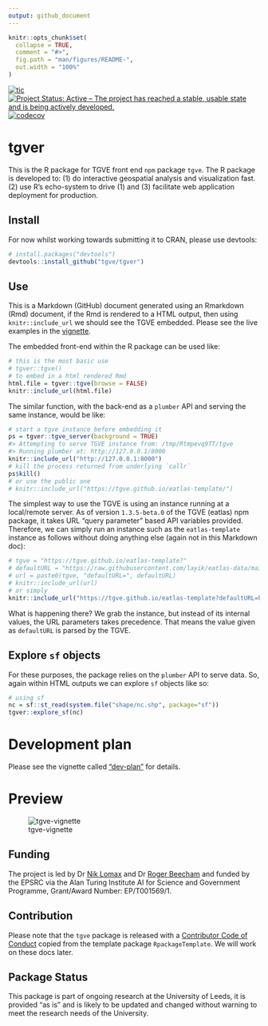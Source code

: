 ```yaml
---
output: github_document
---
```


<!-- README.md is generated from README.Rmd. Please edit that file -->

```r
knitr::opts_chunk$set(
  collapse = TRUE,
  comment = "#>",
  fig.path = "man/figures/README-",
  out.width = "100%"
)
```

[![tic](https://github.com/tgve/tgver/actions/workflows/tic.yml/badge.svg)](https://github.com/tgve/tgver/actions/workflows/tic.yml) [![Project Status: Active – The project has reached a stable, usable state and is being actively developed.](https://www.repostatus.org/badges/latest/wip.svg)](https://www.repostatus.org/#wip) [![codecov](https://codecov.io/gh/tgve/tgver/branch/master/graph/badge.svg?token=WAR82Q7597)](https://app.codecov.io/gh/tgve/tgver)

# tgver

This is the R package for TGVE front end `npm` package `tgve`. The R package is developed to:
(1) do interactive geospatial analysis and visualization fast. (2) use R's echo-system to drive (1) and (3) facilitate web application deployment for production.

## Install
For now whilst working towards submitting it to CRAN, please use devtools:

```r
# install.packages("devtools")
devtools::install_github("tgve/tgver")
```

## Use
This is a Markdown (GitHub) document generated using an Rmarkdown (Rmd) document, if the Rmd is rendered to a HTML output, then using `knitr::include_url` we should see the TGVE embedded. Please see the live examples in the [vignette](https://tgve.github.io/tgver/articles/tgver.html).

The embedded front-end within the R package can be used like:
```r
# this is the most basic use
# tgver::tgve()
# to embed in a html rendered Rmd
html.file = tgver::tgve(browse = FALSE)
knitr::include_url(html.file)
```

The similar function, with the back-end as a `plumber` API and serving the same instance, would be like:

```r
# start a tgve instance before embedding it
ps = tgver::tgve_server(background = TRUE)
#> Attempting to serve TGVE instance from: /tmp/Rtmpevq9TT/tgve
#> Running plumber at: http://127.0.0.1/8000
knitr::include_url("http://127.0.0.1:8000")
# kill the process returned from underlying `callr`
ps$kill()
# or use the public one
# knitr::include_url("https://tgve.github.io/eatlas-template/")
```

The simplest way to use the TGVE is using an instance running at a local/remote server. As of version `1.3.5-beta.0` of the TGVE (eatlas) npm package, it takes URL "query parameter" based API variables provided. Therefore, we can simply run an instance such as the `eatlas-template` instance as follows without doing anything else (again not in this Markdown doc):

```r
# tgve = "https://tgve.github.io/eatlas-template?"
# defaultURL = "https://raw.githubusercontent.com/layik/eatlas-data/main/casualties_100.geojson"
# url = paste0(tgve, "defaultURL=", defaultURL)
# knitr::include_url(url)
# or simply
knitr::include_url("https://tgve.github.io/eatlas-template?defaultURL=https://raw.githubusercontent.com/layik/eatlas-data/main/casualties_100.geojson")
```

What is happening there? We grab the instance, but instead of its internal values, the URL parameters takes precedence. That means the value given as `defaultURL` is parsed by the TGVE.

## Explore `sf` objects
For these purposes, the package relies on the `plumber` API to serve data. So, again within HTML outputs we can explore `sf` objects like so:

```r
# using sf
nc = sf::st_read(system.file("shape/nc.shp", package="sf"))
tgver::explore_sf(nc)
```

# Development plan
Please see the vignette called ["dev-plan"](https://tgve.github.io/tgver/articles/dev-plan.html) for details.

# Preview
![tgve-vignette](https://user-images.githubusercontent.com/408568/141796882-2cf68f6b-a6e4-4836-9efa-bf1973f5cab9.png)


## Funding

The project is led by Dr [Nik
Lomax](https://environment.leeds.ac.uk/geography/staff/1064/dr-nik-lomax)
and Dr [Roger
Beecham](https://environment.leeds.ac.uk/geography/staff/1003/dr-roger-beecham)
and funded by the EPSRC via the Alan Turing Institute AI for Science and
Government Programme, Grant/Award Number: EP/T001569/1.

## Contribution

Please note that the `tgve` package is released with a [Contributor Code of Conduct](CODE_OF_CONDUCT.md) copied from the template package `RpackageTemplate`. We will work on these docs later.


## Package Status

This package is part of ongoing research at the University of Leeds, it is provided "as is" and is likely to be updated and changed without warning to meet the research needs of the University.
